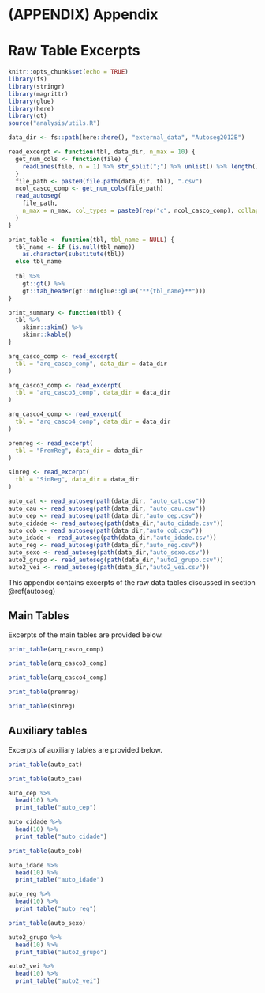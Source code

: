 \cleardoublepage 

# (APPENDIX) Appendix {-}

# Raw Table Excerpts {#raw-table-excerpts}

```r
knitr::opts_chunk$set(echo = TRUE)
library(fs)
library(stringr)
library(magrittr)
library(glue)
library(here)
library(gt)
source("analysis/utils.R")

data_dir <- fs::path(here::here(), "external_data", "Autoseg2012B")

read_excerpt <- function(tbl, data_dir, n_max = 10) {
  get_num_cols <- function(file) {
    readLines(file, n = 1) %>% str_split(";") %>% unlist() %>% length()
  }
  file_path <- paste0(file.path(data_dir, tbl), ".csv")
  ncol_casco_comp <- get_num_cols(file_path)
  read_autoseg(
    file_path,
    n_max = n_max, col_types = paste0(rep("c", ncol_casco_comp), collapse = "")
  )
}

print_table <- function(tbl, tbl_name = NULL) {
  tbl_name <- if (is.null(tbl_name)) 
    as.character(substitute(tbl))
  else tbl_name
  
  tbl %>% 
    gt::gt() %>% 
    gt::tab_header(gt::md(glue::glue("**{tbl_name}**")))
}

print_summary <- function(tbl) {
  tbl %>%
    skimr::skim() %>%
    skimr::kable()
}

arq_casco_comp <- read_excerpt(
  tbl = "arq_casco_comp", data_dir = data_dir
)

arq_casco3_comp <- read_excerpt(
  tbl = "arq_casco3_comp", data_dir = data_dir
)

arq_casco4_comp <- read_excerpt(
  tbl = "arq_casco4_comp", data_dir = data_dir
)

premreg <- read_excerpt(
  tbl = "PremReg", data_dir = data_dir
)

sinreg <- read_excerpt(
  tbl = "SinReg", data_dir = data_dir
)

auto_cat <- read_autoseg(path(data_dir, "auto_cat.csv"))
auto_cau <- read_autoseg(path(data_dir, "auto_cau.csv"))
auto_cep <- read_autoseg(path(data_dir,"auto_cep.csv"))
auto_cidade <- read_autoseg(path(data_dir,"auto_cidade.csv"))
auto_cob <- read_autoseg(path(data_dir,"auto_cob.csv"))
auto_idade <- read_autoseg(path(data_dir,"auto_idade.csv"))
auto_reg <- read_autoseg(path(data_dir,"auto_reg.csv"))
auto_sexo <- read_autoseg(path(data_dir,"auto_sexo.csv"))
auto2_grupo <- read_autoseg(path(data_dir,"auto2_grupo.csv"))
auto2_vei <- read_autoseg(path(data_dir,"auto2_vei.csv"))
```

This appendix contains excerpts of the raw data tables discussed in section \@ref(autoseg)

## Main Tables

Excerpts of the main tables are provided below.

```r
print_table(arq_casco_comp)
```

```r
print_table(arq_casco3_comp)
```

```r
print_table(arq_casco4_comp)
```

```r
print_table(premreg)
```

```r
print_table(sinreg)
```

## Auxiliary tables

Excerpts of auxiliary tables are provided below.

```r
print_table(auto_cat)
```

```r
print_table(auto_cau)
```

```r
auto_cep %>%
  head(10) %>%
  print_table("auto_cep")
```

```r
auto_cidade %>%
  head(10) %>%
  print_table("auto_cidade")
```

```r
print_table(auto_cob)
```

```r
auto_idade %>%
  head(10) %>%
  print_table("auto_idade")
```

```r
auto_reg %>%
  head(10) %>%
  print_table("auto_reg")
```

```r
print_table(auto_sexo)
```

```r
auto2_grupo %>%
  head(10) %>%
  print_table("auto2_grupo")
```

```r
auto2_vei %>%
  head(10) %>%
  print_table("auto2_vei")
```
